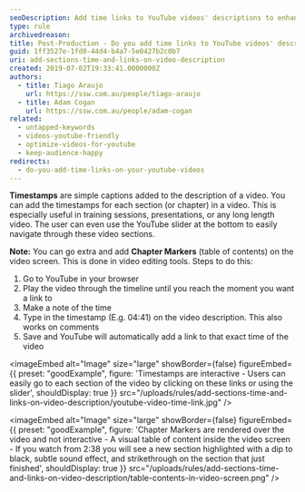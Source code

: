 ```yaml
---
seoDescription: Add time links to YouTube videos' descriptions to enhance user engagement and provide easy access to specific sections or chapters
type: rule
archivedreason:
title: Post-Production - Do you add time links to YouTube videos' descriptions?
guid: 1ff3527e-1fd0-44d4-b4a7-5e0427b2c0b7
uri: add-sections-time-and-links-on-video-description
created: 2019-07-02T19:33:41.0000000Z
authors:
  - title: Tiago Araujo
    url: https://ssw.com.au/people/tiago-araujo
  - title: Adam Cogan
    url: https://ssw.com.au/people/adam-cogan
related:
  - untapped-keywords
  - videos-youtube-friendly
  - optimize-videos-for-youtube
  - keep-audience-happy
redirects:
  - do-you-add-time-links-on-your-youtube-videos
---
```


**Timestamps** are simple captions added to the description of a video. You can add the timestamps for each section (or chapter) in a video. This is especially useful in training sessions, presentations, or any long length video. The user can even use the YouTube slider at the bottom to easily navigate through these video sections.

**Note:** You can go extra and add **Chapter Markers** (table of contents) on the video screen. This is done in video editing tools.
Steps to do this:

1. Go to YouTube in your browser
2. Play the video through the timeline until you reach the moment you want a link to
3. Make a note of the time
4. Type in the timestamp (E.g. 04:41) on the video description. This also works on comments
5. Save and YouTube will automatically add a link to that exact time of the video

<imageEmbed
  alt="Image"
  size="large"
  showBorder={false}
  figureEmbed={{
    preset: "goodExample",
    figure: 'Timestamps are interactive - Users can easily go to each section of the video by clicking on these links or using the slider',
    shouldDisplay: true
  }}
  src="/uploads/rules/add-sections-time-and-links-on-video-description/youtube-video-time-link.jpg"
/>

<imageEmbed
  alt="Image"
  size="large"
  showBorder={false}
  figureEmbed={{
    preset: "goodExample",
    figure: 'Chapter Markers are rendered over the video and not interactive - A visual table of content inside the video screen - If you watch from        2:38 you will see a new section highlighted with a dip to black, subtle sound effect, and strikethrough on the section that just finished',
    shouldDisplay: true
  }}
  src="/uploads/rules/add-sections-time-and-links-on-video-description/table-contents-in-video-screen.png"
/>